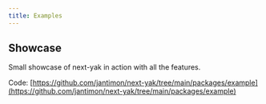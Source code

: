 ```yaml
---
title: Examples
---
```


## Showcase

Small showcase of next-yak in action with all the features.

Code: [https://github.com/jantimon/next-yak/tree/main/packages/example](https://github.com/jantimon/next-yak/tree/main/packages/example)
